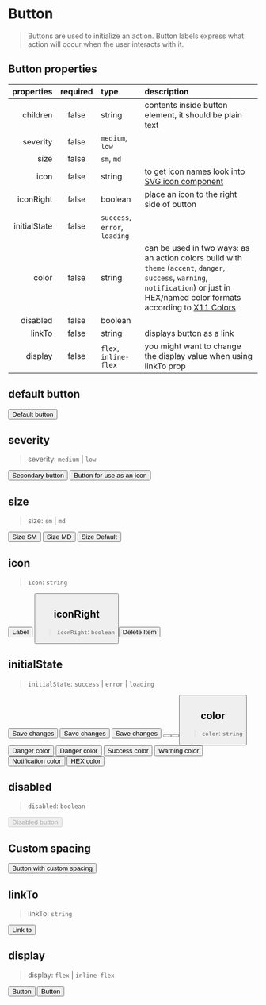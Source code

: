 
<Meta title="Components/Button" component={Button} />

# Button

> Buttons are used to initialize an action. Button labels express what action will occur when the user interacts with it.

## Button properties

|   properties | required | type                                                           | description                                                                                                                                                                                                                            |
| -----------: | :------: | :------------------------------------------------------------- | :------------------------------------------------------------------------------------------------------------------------------------------------------------------------------------------------------------------------------------- |
|     children |  false   | string                                                         | contents inside button element, it should be plain text                                                                                                                                                                                |
|     severity |  false   | <code>medium</code>, <code>low</code>                          |                                                                                                                                                                                                                                        |
|         size |  false   | <code>sm</code>, <code>md</code>                               |                                                                                                                                                                                                                                        |
|         icon |  false   | string                                                         | to get icon names look into <a href="?path=/docs/components-svgicon--size">SVG icon component</a>                                                                                                                                      |
|    iconRight |  false   | boolean                                                        | place an icon to the right side of button                                                                                                                                                                                              |
| initialState |  false   | <code>success</code>, <code>error</code>, <code>loading</code> |                                                                                                                                                                                                                                        |
|        color |  false   | string                                                         | can be used in two ways: as an action colors build with `theme` (`accent`, `danger`, `success`, `warning`, `notification`) or just in HEX/named color formats according to [X11 Colors](https://en.wikipedia.org/wiki/X11_color_names) |
|     disabled |  false   | boolean                                                        |                                                                                                                                                                                                                                        |
|       linkTo |  false   | string                                                         | displays button as a link                                                                                                                                                                                                              |
|      display |  false   | <code>flex</code>, <code>inline-flex</code>                    | you might want to change the display value when using linkTo prop                                                                                                                                                                      |

## default button

<Preview>
  <Story name="default">
    <Button>Default button</Button>
  </Story>
</Preview>

## severity

> severity: `medium` | `low`

<Preview>
  <Story name="button/severity">
    <Flex justifyContent="space-evenly">
      <Button severity="medium">Secondary button</Button>
      <Button severity="low">Button for use as an icon</Button>
    </Flex>
  </Story>
</Preview>

## size

> size: `sm` | `md`

<Preview>
  <Story name="size">
    <Flex justifyContent="space-evenly">
      <Button size="sm">Size SM</Button>
      <Button size="md">Size MD</Button>
      <Button>Size Default</Button>
    </Flex>
  </Story>
</Preview>

## icon

> `icon`: `string`

<Preview>
  <Story name="icons">
    <Flex justifyContent="space-evenly">
      <Button icon="plus" severity="low">
        Label
      </Button>
      <Button icon="plus" severity="low" />
    </Flex>
  </Story>
</Preview>

## iconRight

> `iconRight`: `boolean`

<Preview>
  <Story name="iconRight">
    <Flex justifyContent="space-evenly">
      <Button iconRight severity="low" icon="trash">
        Delete Item
      </Button>
    </Flex>
  </Story>
</Preview>

## initialState

> `initialState`: `success` | `error` | `loading`

<Preview>
  <Story name="initialState">
    <Flex justifyContent="space-evenly">
      <Button initialState="loading">Save changes</Button>
      <Button initialState="success">Save changes</Button>
      <Button initialState="error">Save changes</Button>
      <Button initialState="loading" />
      <Button initialState="success" />
      <Button initialState="error" />
    </Flex>
  </Story>
</Preview>

## color

> `color`: `string`

<Preview>
  <Story name="color">
    <Flex justifyContent="space-evenly">
      <Button color="danger" icon="danger">
        Danger color
      </Button>
      <Button color="danger" icon="danger" severity="medium">
        Danger color
      </Button>
      <Button color="success">Success color</Button>
      <Button color="warning">Warning color</Button>
      <Button color="notification">Notification color</Button>
      <Button color="#FF1493">HEX color</Button>
    </Flex>
  </Story>
</Preview>

## disabled

> `disabled`: `boolean`

<Preview>
  <Story name="disabled">
    <Button disabled>Disabled button</Button>
  </Story>
</Preview>

## Custom spacing

<Preview>
  <Story name="custom-spacing">
    <GnuiContainer>
      <p>
        <Button ml="3rem" mb="10rem" innerSpacing="0">
          Button with custom spacing
        </Button>
      </p>
    </GnuiContainer>
  </Story>
</Preview>

## linkTo

> linkTo: `string`

<Preview>
  <Story name="button link">
    <Button linkTo="http://google.com" target="_blank">
      Link to
    </Button>
  </Story>
</Preview>

## display

> display: `flex` | `inline-flex`

<Preview>
  <Story name="button link flex">
    <Button display="flex" linkTo="http://google.com" target="_blank">
      Button
    </Button>
    <Button
      mt="1rem"
      display="inline-flex"
      linkTo="http://google.com"
      target="_blank"
    >
      Button
    </Button>
  </Story>
</Preview>
